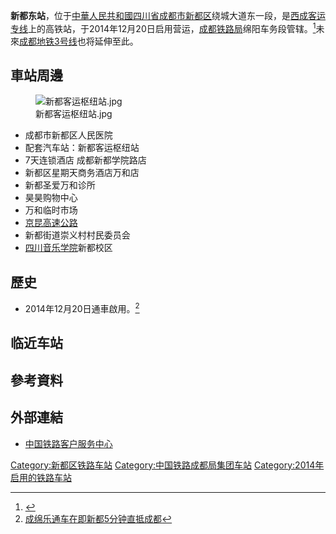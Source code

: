 {{Expand|time=2016-04-04T04:46:35+00:00}}
{{Infobox China railway station
|车站名称 =新都东站
|图片 = 新都火车东站.jpg
|图片介绍 = 新都东站及前广场
|车站名称拼音 = Xindudong
|英文名称=Xindudong Railway Station
|车站代码 = 
|电报码 = EWW
|拼音码 = XDD
|车站位置 = [[四川省|四川省]][[成都市|成都市]][[新都区|新都区]]绕城大道东一段
|归属 =[[成都铁路局|成都铁路局]]绵阳车务段
|线路 = [[西成客运专线|西成客运专线]]
|车站等级 = 
|月台数目 = 2
|股道数目 = 4
|坐标 = {{coord|30|48|6.58|N|104|11|31.64|E|display=inline,title}}
}}
'''新都东站'''，位于[[中華人民共和國|中華人民共和國]][[四川省|四川省]][[成都市|成都市]][[新都区|新都区]]绕城大道东一段，是[[西成客运专线|西成客运专线]]上的高铁站，于2014年12月20日启用营运，[[成都铁路局|成都铁路局]]绵阳车务段管辖。<ref>{{Cite web |url=http://local.newssc.org/system/20120522/000343099.html |title=新都要当好成德绵“重要支点” |access-date=2016-04-04 |archive-url=https://web.archive.org/web/20160425010147/http://local.newssc.org/system/20120522/000343099.html |archive-date=2016-04-25 |dead-url=yes }}</ref>未來[[成都地铁3号线|成都地铁3号线]]也将延伸至此。
==車站周邊==
[[File:新都客运枢纽站.jpg|right]]
* 成都市新都区人民医院
* 配套汽车站：新都客运枢纽站
* 7天连锁酒店 成都新都学院路店
* 新都区星期天商务酒店万和店
* 新都圣爱万和诊所
* 昊昊购物中心
* 万和临时市场
* [[京昆高速公路|京昆高速公路]]
* 新都街道崇义村村民委员会
* [[四川音乐学院|四川音乐学院]]新都校区


==歷史==
* 2014年12月20日通車啟用。<ref>[http://news.sina.com.cn/o/2014-11-07/031031107277.shtml 成绵乐通车在即新都5分钟直抵成都]</ref>

==临近车站==
{{start rail box|[[File:China_Railways.svg|16px]] [[中国铁路|中国铁路]]}}
{{s-inop|[[青白江东站|青白江东站]]|{{站|西安北}}方向}}
{{s-line|[[西成客运专线|西成客运专线]]<br/>← 10km 新都东站 18km →}}
{{s-inop|[[成都东站|成都东站]]|本线终点}}
{{end box}}

==參考資料==
{{reflist}}
==外部連結==
* [http://www.12306.cn/mormhweb/ 中国铁路客户服务中心] {{Wayback|url=http://www.12306.cn/mormhweb/ |date=20180205163941 }}
{{China-rail-stub}}
{{西成客运专线}}
{{成绵乐客运专线}}
[[Category:新都区铁路车站|Category:新都区铁路车站]]
[[Category:中国铁路成都局集团车站|Category:中国铁路成都局集团车站]]
[[Category:2014年启用的铁路车站|Category:2014年启用的铁路车站]]